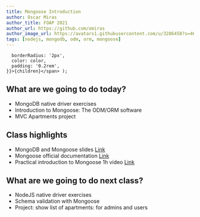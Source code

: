 ```yaml
---
title: Mongoose Introduction
author: Oscar Miras
author_title: FOAP 2021
author_url: https://github.com/omiras
author_image_url: https://avatars1.githubusercontent.com/u/3286458?s=460&v=4
tags: [nodejs, mongodb, odm, orm, mongoose]
---
```


      borderRadius: '2px',
      color: color,
      padding: '0.2rem',
    }}>{children}</span> );

## __<Highlight color="#ff8000">What are we going to do today?</Highlight>__

* MongoDB native driver exercises
* Introduction to Mongoose: The ODM/ORM software
* MVC Apartments project

## __<Highlight color="#ff8000">Class highlights</Highlight>__ 

* MongoDB and Mongoose slides [Link](https://es.slideshare.net/YnonPerek/getting-started-with-mongodb-and-mongoose)
* Mongoose official documentation [Link](https://mongoosejs.com/docs/index.html)
* Practical introduction to Mongoose 1h video [Link](https://www.youtube.com/watch?v=gfP3aqV38q4)

## __<Highlight color="#ff8000">What are we going to do next class?</Highlight>__

* NodeJS native driver exercises
* Schema validation with Mongoose
* Project: show list of apartments: for admins and users


